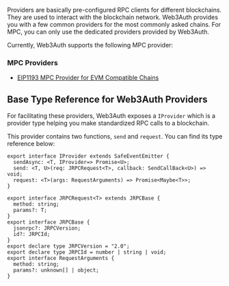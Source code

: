 Providers are basically pre-configured RPC clients for different blockchains. They are used to
interact with the blockchain network. Web3Auth provides you with a few common providers for the most
commonly asked chains. For MPC, you can only use the dedicated providers provided by Web3Auth.

Currently, Web3Auth supports the following MPC provider:

### MPC Providers

- [EIP1193 MPC Provider for EVM Compatible Chains](/sdk/providers/evm-mpc)

## Base Type Reference for Web3Auth Providers

For facilitating these providers, Web3Auth exposes a `IProvider` which is a provider type helping
you make standardized RPC calls to a blockchain.

This provider contains two functions, `send` and `request`. You can find its type reference below:

```tsx
export interface IProvider extends SafeEventEmitter {
  sendAsync: <T, IProvider=> Promise<U>;
  send: <T, U>(req: JRPCRequest<T>, callback: SendCallBack<U>) => void;
  request: <T>(args: RequestArguments) => Promise<Maybe<T>>;
}

export interface JRPCRequest<T> extends JRPCBase {
  method: string;
  params?: T;
}
export interface JRPCBase {
  jsonrpc?: JRPCVersion;
  id?: JRPCId;
}
export declare type JRPCVersion = "2.0";
export declare type JRPCId = number | string | void;
export interface RequestArguments {
  method: string;
  params?: unknown[] | object;
}
```
